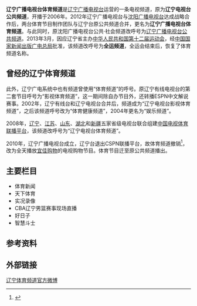 {{otheruses|subject=2012年起使用「体育频道」呼号的地面电视頻道|other=曾经使用「体育频道」呼号的地面电视頻道|辽宁广播电视台宜佳购物频道}}
{{not|辽宁广播电视台公共频道}}
{{頻道資訊
| 頻道名稱         = 辽宁广播电视台体育频道
| 頻道圖片檔案     =  
| 頻道圖片尺寸     = 160px
| 所屬國家         = {{PRC}}
| 總部所在         = {{CHN}}辽宁沈阳
| 播放地區         = 辽宁省
| 開播日期         = 2006年5月1日
| 擁有者           = 辽宁广播电视台
| 前頻道名稱       = 辽宁电视台公共频道<br/>辽宁广播电视台公共频道<br/>辽宁广播电视台全运频道
| 數位電視供應商01 = 辽宁省地面数字电视
| 數位電視頻道數01 = 506MHz
| 有線電視供應商01 = 辽宁省
| 有線電視頻道數01 = 视情况而定
| 線上收看網站01   = 官方直播
| 線上收看網址01   = [http://www.lntv.cn/ 网上直播]
| 備註             =
|}}

'''辽宁广播电视台体育频道'''是[[辽宁广播电视台|辽宁广播电视台]]运营的一条电视频道，原为'''辽宁电视台公共频道'''，开播于2006年。2012年辽宁广播电视台与[[沈阳广播电视台|沈阳广播电视台]]达成战略合作后，两台体育节目制作团队与辽宁台原公共频道合并，更名为'''辽宁广播电视台体育频道'''。与此同时，原沈阳广播电视台公共·社会频道改呼号为[[辽宁广播电视台公共频道|辽宁广播电视台公共频道]]。2013年3月，因应辽宁省主办[[中华人民共和国第十二届运动会|中华人民共和国第十二届运动会]]，经[[国家新闻出版广电总局|中国国家新闻出版广电总局]]批准，该频道改呼号为'''全运频道'''，全运会结束后，恢复了体育频道名称。

== 曾经的辽宁体育频道 ==
此外，辽宁广电系统中也有频道曾使用“体育频道”的呼号。原辽宁有线电视台的第二套节目呼号为“影视体育频道”，这一期间除自办节目外，还转播ESPN中文解说赛事。2002年，辽宁有线台和辽宁电视台合并后，频道成为“辽宁电视台影视体育频道”，之后该频道呼号改为“体育健康频道”，2004年更名为“娱乐频道”。

2008年，[[辽宁电视台|辽宁]]、[[江苏省广播电视总台|江苏]]、[[山东广播电视台|山东]]、[[湖北广播电视台|湖北]]和[[新疆电视台|新疆]]五家省级电视台联合组建[[中国电视体育联播平台|中国电视体育联播平台]]，该频道改呼号为“辽宁电视台体育频道”。

2010年，辽宁广播电视台成立，辽宁台退出CSPN联播平台，故体育频道撤销<ref>{{Cite web |url=http://news.lnd.com.cn/htm/2009-12/23/content_984418.htm |title=明年辽宁作别CSPN |publisher=辽沈晚报 |accessdate=2009-12-23 |archive-url=https://web.archive.org/web/20150226164114/http://news.lnd.com.cn/htm/2009-12/23/content_984418.htm# |archive-date=2015-02-26 |dead-url=yes }}</ref>，改为全天播放[[辽宁宜佳电视购物|宜佳购物]]的电视购物节目。体育节目迁至原公共频道播出。

== 主要栏目 ==
* 体育新闻
* 天下体育
* 实况录像
* CBA辽宁男篮赛事现场直播
* 好日子
* 智慧斗士

== 参考资料 ==
{{reflist}}

== 外部链接 ==
[http://weibo.com/u/3963988147 辽宁体育频道官方微博]
{{辽宁广播电视台}}